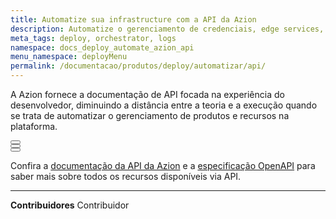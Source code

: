```yaml
---
title: Automatize sua infrastructure com a API da Azion
description: Automatize o gerenciamento de credenciais, edge services, resources e edge nodes através da API da Azion.
meta_tags: deploy, orchestrator, logs
namespace: docs_deploy_automate_azion_api
menu_namespace: deployMenu
permalink: /documentacao/produtos/deploy/automatizar/api/
---
```


A Azion fornece a documentação de API focada na experiência do desenvolvedor, diminuindo a distância entre a teoria e a execução quando se trata de automatizar o gerenciamento de produtos e recursos na plataforma.

<Button href="https://api.azion.com/#a0da3275-5658-4814-abc6-9092238d725d" text="api de credenciais" variant="secondary"></Button>
<br />
<Button href="https://api.azion.com/#fb45abdf-0e98-4702-b4a4-77f63938ccf1" text="api de edge nodes" variant="secondary"></Button>
<br />
<Button href="https://api.azion.com/#c3d8ddbf-eb5a-4d1f-9473-1754c8ab1409" text="api de edge services" variant="secondary"></Button>

Confira a [documentação da API da Azion](https://api.azion.com/) e a [especificação OpenAPI](https://github.com/aziontech/azionapi-openapi/) para saber mais sobre todos os recursos disponíveis via API.

---


**Contribuidores** <ContributorList>Contribuidor</ContributorList>